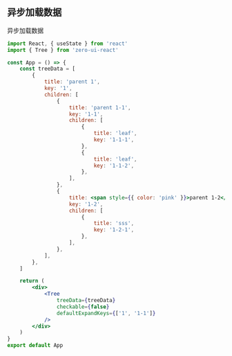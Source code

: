 ## 异步加载数据

异步加载数据

```jsx
import React, { useState } from 'react'
import { Tree } from 'zero-ui-react'

const App = () => {
    const treeData = [
        {
            title: 'parent 1',
            key: '1',
            children: [
                {
                    title: 'parent 1-1',
                    key: '1-1',
                    children: [
                        {
                            title: 'leaf',
                            key: '1-1-1',
                        },
                        {
                            title: 'leaf',
                            key: '1-1-2',
                        },
                    ],
                },
                {
                    title: <span style={{ color: 'pink' }}>parent 1-2</span>,
                    key: '1-2',
                    children: [
                        {
                            title: 'sss',
                            key: '1-2-1',
                        },
                    ],
                },
            ],
        },
    ]

    return (
        <div>
            <Tree
                treeData={treeData}
                checkable={false}
                defaultExpandKeys={['1', '1-1']}
            />
        </div>
    )
}
export default App
```
